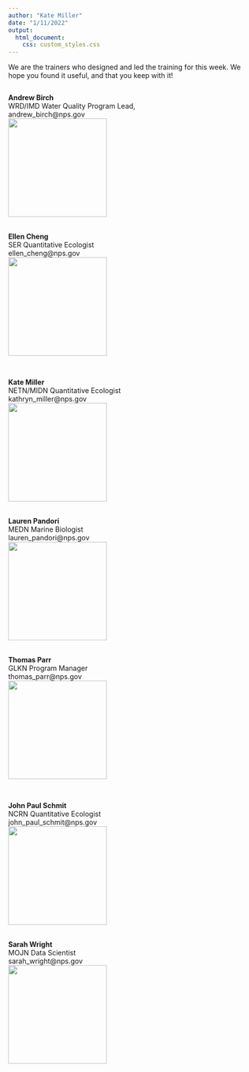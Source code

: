 ```yaml
---
author: "Kate Miller"
date: "1/11/2022"
output: 
  html_document:
    css: custom_styles.css
---
```

<p style="font-size:14px">We are the trainers who designed and led the training for this week. We hope you found it useful, and that you keep with it! <br>

<div class = 'row'>
<div class = 'column'>
<b>Andrew Birch</b> <br>
WRD/IMD Water Quality Program Lead, <br>
andrew_birch@nps.gov <br>
<img src="./images/Andrew-Birch-2.jpg" width='200px'>
<br>
<br>

<b>Ellen Cheng</b> <br>
SER Quantitative Ecologist <br>
ellen_cheng@nps.gov <br>
<img src="./images/ECheng.png" width='200px'>
<br>
<br>

</div>
<div class = 'column'>
<b>Kate Miller</b> <br>
NETN/MIDN Quantitative Ecologist <br>
kathryn_miller@nps.gov <br>
<img src="./images/KMiller.jpg" width='200px'> 
<br>
<br>

<b>Lauren Pandori</b> <br>
MEDN Marine Biologist <br>
lauren_pandori@nps.gov <br>
<img src="./images/LPandori.jfif" width='200px'>
<br>
<br>

<b>Thomas Parr</b> <br>
GLKN Program Manager <br>
thomas_parr@nps.gov <br>
<img src="./images/ThomasParr.jpg" width='200px'> 
<br>
<br>
</div>

<div class = 'column'>
<b>John Paul Schmit</b><br> 
NCRN Quantitative Ecologist <br>
john_paul_schmit@nps.gov <br>
<img src="./images/JPSchmit.jpg" width='200p'>
<br>
<br>

<b>Sarah Wright</b> <br> 
MOJN Data Scientist <br>
sarah_wright@nps.gov <br>
<img src="./images/SWright_crop.jpg" width='200px'>
<br>
<br>
</div></div>

</p>